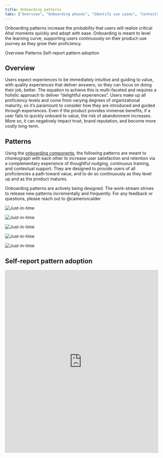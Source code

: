 ```yaml
---
title: Onboarding patterns
tabs: ["Overview", "Onboarding phases", "Identify use cases", "Contacts"]
---
```


<PageDescription>

Onboarding patterns increase the probability that users will realize critical Aha! moments quickly and adopt with ease. Onboarding is meant to level the learning curve, supporting users continuously on their product-use journey as they grow their proficiency.

</PageDescription>

<AnchorLinks>
<AnchorLink>Overview</AnchorLink>
<AnchorLink>Patterns</AnchorLink>
<AnchorLink> Self-report pattern adoption </AnchorLink>
</AnchorLinks>

## Overview

Users expect experiences to be immediately intuitive and guiding to value, with quality experiences that deliver answers, so they can focus on doing their job, better. The equation to achieve this is multi-faceted and requires a holistic approach to deliver “delightful experiences”. Users make up all proficiency levels and come from varying degrees of organizational maturity, so it’s paramount to consider how they are introduced and guided through experiences. Even if the product provides immense benefits, if a user fails to quickly onboard to value, the risk of abandonment increases. More so, it can negatively impact trust, brand reputation, and become more costly long-term.

## Patterns

Using the [onboarding components](/components/onboarding/overview), the following patterns are meant to choreograph with each other to increase user satisfaction and retention via a complementary experience of thoughtful nudging, continuous training, and contextual support. They are designed to provide users of all proficiencies a path toward value, and to do so continuously as they level up and as the product matures. 

<InlineNotification>
Onboarding patterns are actively being designed. The work-stream strives to release new patterns incrementally and frequently. For any feedback or questions, please reach out to @cameroncalder
</InlineNotification>

<Row className="image-card-group">

<Column colMd={3} colLg={3} noGutterSm>

<ImageCard disabled aspectRatio="1:1" subTitle="Dec 2023" title="In-product orientation">

![Just-in-time](images/orientation-thumb.png)

</ImageCard>

<ImageCard disabled aspectRatio="1:1" subTitle="1Q 2024" title="Just-in-case access">

![Just-in-time](images/just-in-case-thumb.png)

</ImageCard>

</Column>

<Column colMd={3} colLg={3} noGutterSm>

<ImageCard disabled aspectRatio="1:1" subTitle="Jan 2024" title="Guided paths">

![Just-in-time](images/guided-paths-thumb.png)

</ImageCard>

<ImageCard disabled aspectRatio="1:1" subTitle="1H 2024" title="Courses and modules">

![Just-in-time](images/courses-thumb.png)

</ImageCard>

</Column>

<Column colMd={3} colLg={3} noGutterSm>

<ImageCard disabled aspectRatio="1:1" subTitle="1Q 2024" title="Just-in-time activation">

![Just-in-time](images/just-in-time-thumb.png)

</ImageCard>

</Column>

</Row>

## Self-report pattern adoption
<iframe class="airtable-embed" src="https://airtable.com/embed/appvxykrpLizynCkz/pagIelqLWpuTDTyBw/form" frameborder="0" onmousewheel="" width="100%" height="600" style="background: transparent; border: 1px solid #ccc;"></iframe>
